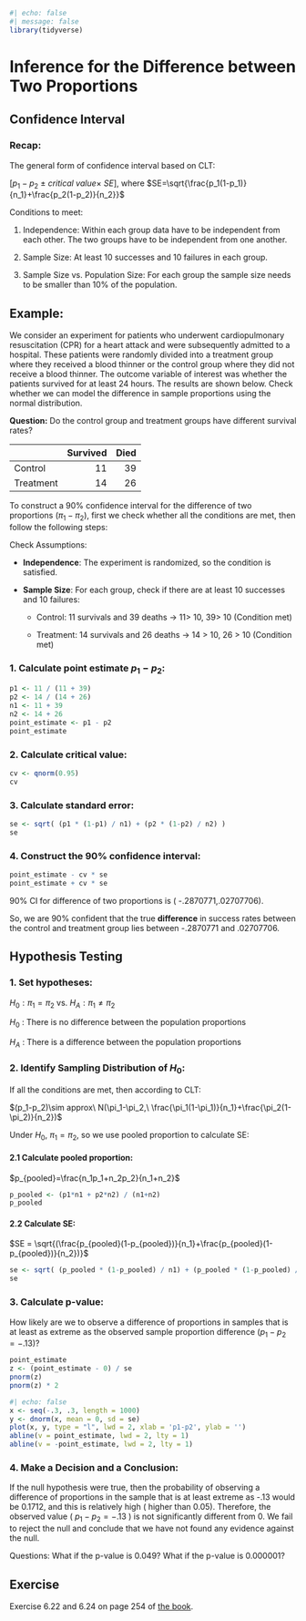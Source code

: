 ```r
#| echo: false
#| message: false
library(tidyverse)
```

# Inference for the Difference between Two Proportions

## Confidence Interval

### Recap:

The general form of confidence interval based on CLT:

$[p_1-p_2\ \pm \ critical\ value\times\ SE]$, where $SE=\sqrt{\frac{p_1(1-p_1)}{n_1}+\frac{p_2(1-p_2)}{n_2}}$

Conditions to meet:

1.  Independence: Within each group data have to be independent from each other. The two groups have to be independent from one another.

2.  Sample Size: At least 10 successes and 10 failures in each group.

3.  Sample Size vs. Population Size: For each group the sample size needs to be smaller than 10% of the population.

## Example:

We consider an experiment for patients who underwent cardiopulmonary resuscitation (CPR) for a heart attack and were subsequently admitted to a hospital. These patients were randomly divided into a treatment group where they received a blood thinner or the control group where they did not receive a blood thinner. The outcome variable of interest was whether the patients survived for at least 24 hours. The results are shown below. Check whether we can
model the difference in sample proportions using the normal distribution.

**Question:** Do the control group and treatment groups have different survival rates?

|           | Survived | Died |
|:----------|---------:|-----:|
| Control   |       11 |   39 |
| Treatment |       14 |   26 |

To construct a 90% confidence interval for the difference of two proportions ($\pi_1-\pi_2$), first we check whether all the conditions are met, then follow the following steps:

Check Assumptions:

-   **Independence**: The experiment is randomized, so the condition is satisfied.

-   **Sample Size**: For each group, check if there are at least 10 successes and 10 failures:

    -   Control: 11 survivals and 39 deaths → 11\> 10, 39\> 10 (Condition met)

    -   Treatment: 14 survivals and 26 deaths → 14 \> 10, 26 \> 10 (Condition met)

### 1. Calculate point estimate $p_1-p_2$:

```r
p1 <- 11 / (11 + 39)
p2 <- 14 / (14 + 26)
n1 <- 11 + 39
n2 <- 14 + 26
point_estimate <- p1 - p2
point_estimate
```

### 2. Calculate critical value:

```r
cv <- qnorm(0.95)
cv
```

### 3. Calculate standard error:

```r
se <- sqrt( (p1 * (1-p1) / n1) + (p2 * (1-p2) / n2) ) 
se
```

### 4. Construct the 90% confidence interval:

```r
point_estimate - cv * se
point_estimate + cv * se
```

90% CI for difference of two proportions is ( -.2870771,.02707706).

So, we are 90% confident that the true **difference** in success rates between the control and treatment group lies between -.2870771 and .02707706.

## Hypothesis Testing

### 1. Set hypotheses:

$H_0:\pi_1=\pi_2$ vs. $H_A:\pi_1\neq\pi_2$

$H_0$ : There is no difference between the population proportions

$H_A$ : There is a difference between the population proportions

### 2. Identify Sampling Distribution of $H_0$:

If all the conditions are met, then according to CLT:

$(p_1-p_2)\sim approx\ N(\pi_1-\pi_2,\ \frac{\pi_1(1-\pi_1)}{n_1}+\frac{\pi_2(1-\pi_2)}{n_2})$

Under $H_0$, $\pi_1=\pi_2$, so we use pooled proportion to calculate SE:

#### 2.1 Calculate pooled proportion:

$p_{pooled}=\frac{n_1p_1+n_2p_2}{n_1+n_2}$

```r
p_pooled <- (p1*n1 + p2*n2) / (n1+n2)
p_pooled
```

#### 2.2 Calculate SE:

$SE = \sqrt{(\frac{p_{pooled}(1-p_{pooled})}{n_1}+\frac{p_{pooled}(1-p_{pooled})}{n_2})}$

```r
se <- sqrt( (p_pooled * (1-p_pooled) / n1) + (p_pooled * (1-p_pooled) / n2) )
se
```

### 3. Calculate p-value:

How likely are we to observe a difference of proportions in samples that is at least as extreme as the observed sample proportion difference ($p_1-p_2=-.13$)?

```r
point_estimate
z <- (point_estimate - 0) / se
pnorm(z)
pnorm(z) * 2
```

```r
#| echo: false
x <- seq(-.3, .3, length = 1000)
y <- dnorm(x, mean = 0, sd = se)
plot(x, y, type = "l", lwd = 2, xlab = 'p1-p2', ylab = '')
abline(v = point_estimate, lwd = 2, lty = 1)
abline(v = -point_estimate, lwd = 2, lty = 1)
```

### 4. Make a Decision and a Conclusion:

If the null hypothesis were true, then the probability of observing a difference of proportions in the sample that is at least extreme as -.13 would be 0.1712, and this is relatively high ( higher than 0.05). Therefore, the observed value ( $p_1-p_2=-.13$ ) is not significantly different from 0. We fail to reject the null and conclude that we have not found any evidence against the null.

Questions: What if the p-value is 0.049? What if the p-value is 0.000001?

## Exercise

Exercise 6.22 and 6.24 on page 254 of [the book](https://www.openintro.org/go/?id=os4_for_screen_readers&referrer=/book/os/index.php).
